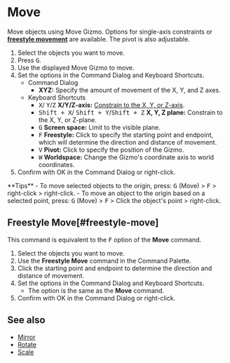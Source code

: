 
# Move

<Reference shortcut="G" command="Move" button="Left of Command Bar" />

Move objects using Move Gizmo. Options for single-axis constraints or [**freestyle movement**](#freestyle-move) are available. The pivot is also adjustable.

1. Select the objects you want to move.
2. Press <kbd>G</kbd>.
3. Use the displayed Move Gizmo to move.
4. Set the options in the Command Dialog and Keyboard Shortcuts.
   - <Kst>Command Dialog</Kst>
      - **XYZ:** Specify the amount of movement of the X, Y, and Z axes.
   - <Kst>Keyboard Shortcuts</Kst>
      - <kbd>X</kbd>/ <kbd>Y</kbd>/<kbd>Z</kbd> **X/Y/Z-axis:** [Constrain to the X, Y, or Z-axis](./sketching-essentials#constrain-to-an-axis).
      - <kbd>Shift + X</kbd>/ <kbd>Shift + Y</kbd>/<kbd>Shift + Z</kbd> **X, Y, Z plane:** Constrain to the X, Y, or Z-plane.
      - <kbd>G</kbd> **Screen space:** Limit to the visible plane.
      - <kbd>F</kbd> **Freestyle:** Click to specify the starting point and endpoint, which will determine the direction and distance of movement.
      - <kbd>V</kbd> **Pivot:** Click to specify the position of the Gizmo.
      - <kbd>W</kbd> **Worldspace:** Change the Gizmo's coordinate axis to world coordinates.
4. Confirm with OK in the Command Dialog or right-click.

<Callout type="info" emoji="💡">
**Tips**
- To move selected objects to the origin, press: <kbd>G</kbd> (Move) > <kbd>F</kbd> > right-click > right-click.
- To move an object to the origin based on a selected point, press: <kbd>G</kbd> (Move) > <kbd>F</kbd> > Click the object's point > right-click.
</Callout>

## Freestyle Move[#freestyle-move]

This command is equivalent to the <kbd>F</kbd> option of the **Move** command.

1. Select the objects you want to move.
2. Use the **Freestyle Move**  command in the Command Palette.
3. Click the starting point and endpoint to determine the direction and distance of movement.
4. Set the options in the Command Dialog and Keyboard Shortcuts.
   - The option is the same as the **Move** command.
4. Confirm with OK in the Command Dialog or right-click.

<VideoPlayer fileName="freestyle-move"/>

## See also
- [Mirror](./mirror)
- [Rotate](./rotate)
- [Scale](./scale)